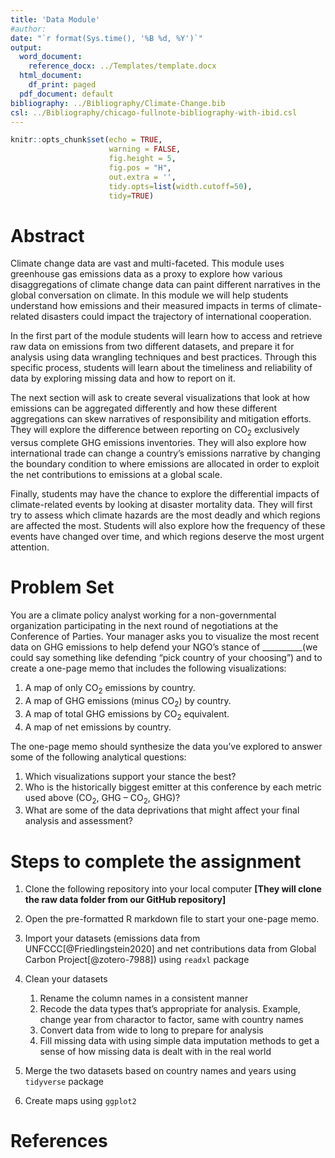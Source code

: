 ```yaml
---
title: 'Data Module'
#author: 
date: "`r format(Sys.time(), '%B %d, %Y')`"
output:
  word_document:
    reference_docx: ../Templates/template.docx
  html_document:
    df_print: paged
  pdf_document: default
bibliography: ../Bibliography/Climate-Change.bib
csl: ../Bibliography/chicago-fullnote-bibliography-with-ibid.csl
---
```



```r
knitr::opts_chunk$set(echo = TRUE, 
                      warning = FALSE, 
                      fig.height = 5, 
                      fig.pos = "H", 
                      out.extra = '',
                      tidy.opts=list(width.cutoff=50), 
                      tidy=TRUE)

```


# Abstract

Climate change data are vast and multi-faceted. This module uses greenhouse gas emissions data as a proxy to explore how various disaggregations of climate change data can paint different narratives in the global conversation on climate. In this module we will help students understand how emissions and their measured impacts in terms of climate-related disasters could impact the trajectory of international cooperation.

In the first part of the module students will learn how to access and retrieve raw data on emissions from two different datasets, and prepare it for analysis using data wrangling techniques and best practices. Through this specific process, students will learn about the timeliness and reliability of data by exploring missing data and how to report on it. 

The next section will ask to create several visualizations that look at how emissions can be aggregated differently and how these different aggregations can skew narratives of responsibility and mitigation efforts. They will explore the difference between reporting on CO~2~ exclusively versus complete GHG emissions inventories. They will also explore how international trade can change a country’s emissions narrative by changing the boundary condition to where emissions are allocated in order to exploit the net contributions to emissions at a global scale.


Finally, students may have the chance to explore the differential impacts of climate-related events by looking at disaster mortality data. They will first try to assess which climate hazards are the most deadly and which regions are affected the most. Students will also explore how the frequency of these events have changed over time, and which regions deserve the most urgent attention.

# Problem Set


You are a climate policy analyst working for a non-governmental organization participating in the next round of negotiations at the Conference of Parties. Your manager asks you to visualize the most recent data on GHG emissions to help defend your NGO's stance of __________(we could say something like defending "pick country of your choosing") and to create a one-page memo that includes the following visualizations:

1. A map of only CO~2~ emissions by country.
2. A map of GHG emissions (minus CO~2~) by country.
3. A map of total GHG emissions by CO~2~ equivalent.
3. A map of net emissions by country.

The one-page memo should synthesize the data you've explored to answer some of the following analytical questions:

1. Which visualizations support your stance the best?
1. Who is the historically biggest emitter at this conference by each metric used above (CO~2~, GHG – CO~2~, GHG)?
2. What are some of the data deprivations that might affect your final analysis and assessment?


# Steps to complete the assignment



1. Clone the following repository into your local computer **[They will clone the raw data folder from our GitHub repository]**

2. Open the pre-formatted R markdown file to start your one-page memo.

3. Import your datasets (emissions data from UNFCCC[@Friedlingstein2020] and net contributions data from Global Carbon Project[@zotero-7988]) using `readxl` package

4. Clean your datasets

    1. Rename the column names in a consistent manner
    2. Recode the data types that's appropriate for analysis. Example, change year from charactor to factor, same with country names
    3. Convert data from wide to long to prepare for analysis
    4. Fill missing data with using simple data imputation methods to get a sense of how missing data is dealt with in the real world

5. Merge the two datasets based on country names and years using `tidyverse` package

6. Create maps using `ggplot2`





# References